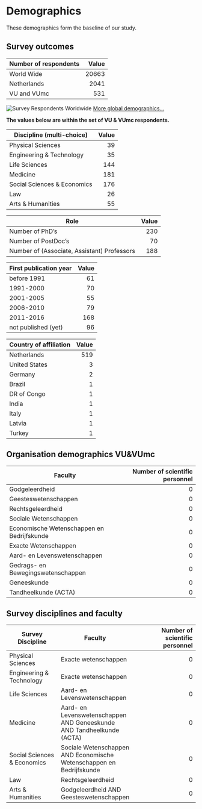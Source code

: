 # Demographics
These demographics form the baseline of our study.

## Survey outcomes

| Number of respondents | Value |
| --- | ---: |
| World Wide | 20663 |
| Netherlands | 2041 |
| VU and VUmc | 531 |

![Survey Respondents Worldwide](./images/101world.png)
[More global demographics...](http://dashboard101innovations.silk.co/page/Demographics)

**The values below are within the set of VU & VUmc respondents.**

| Discipline (multi-choice) | Value |
| --- | ---: |
| Physical Sciences | 39 |
| Engineering & Technology | 35 |
| Life Sciences | 144 |
| Medicine | 181 |
| Social Sciences & Economics | 176 |
| Law | 26 |
| Arts & Humanities | 55 |

| Role | Value |
| --- | ---: |
| Number of PhD's | 230 |
| Number of PostDoc's | 70 |
| Number of (Associate, Assistant) Professors | 188 |

| First publication year | Value |
| --- | ---: |
| before 1991 | 61 |
| 1991-2000 | 70 |
| 2001-2005 | 55 |
| 2006-2010 | 79 |
| 2011-2016 | 168 |
| not published (yet) | 96 |

| Country of affiliation | Value |
| --- | ---: |
| Netherlands | 519 |
| United States | 3 |
| Germany | 2 |
| Brazil | 1 |
| DR of Congo | 1 |
| India | 1 |
| Italy | 1 |
| Latvia | 1 |
| Turkey | 1 |

## Organisation demographics VU&VUmc
| Faculty | Number of scientific personnel |
| --- | ---: |
| Godgeleerdheid | 0 |
| Geesteswetenschappen | 0 |
| Rechtsgeleerdheid | 0 |
| Sociale Wetenschappen | 0 |
| Economische Wetenschappen en Bedrijfskunde | 0 |
| Exacte Wetenschappen | 0 |
| Aard- en Levenswetenschappen | 0 |
| Gedrags- en Bewegingswetenschappen | 0 |
| Geneeskunde | 0 |
| Tandheelkunde (ACTA) | 0 |

## Survey disciplines and faculty
| Survey Discipline | Faculty | Number of scientific personnel |
| --- | --- | ---: |
| Physical Sciences | Exacte wetenschappen | 0 |
| Engineering & Technology | Exacte wetenschappen | 0 |
| Life Sciences | Aard- en Levenswetenschappen  | 0 |
| Medicine | Aard- en Levenswetenschappen AND Geneeskunde AND Tandheelkunde (ACTA) | 0 |
| Social Sciences & Economics | Sociale Wetenschappen AND Economische Wetenschappen en Bedrijfskunde | 0 |
| Law | Rechtsgeleerdheid | 0 |
| Arts & Humanities | Godgeleerdheid AND Geesteswetenschappen | 0 |
